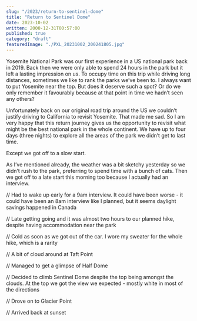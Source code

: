 ```yaml
---
slug: "/2023/return-to-sentinel-dome"
title: "Return to Sentinel Dome"
date: 2023-10-02
written: 2000-12-31T00:57:00
published: true
category: "draft"
featuredImage: "./PXL_20231002_200241805.jpg"
---
```


Yosemite National Park was our first experience in a US national park back in 2019. Back then we were only able to spend 24 hours in the park but it left a lasting impression on us. To occupy time on this trip while driving long distances, sometimes we like to rank the parks we’ve been to. I always want to put Yosemite near the top. But does it deserve such a spot? Or do we only remember it favourably because at that point in time we hadn’t seen any others?

Unfortunately back on our original road trip around the US we couldn’t justify driving to California to revisit Yosemite. That made me sad. So I am very happy that this return journey gives us the opportunity to revisit what might be the best national park in the whole continent. We have up to four days (three nights) to explore all the areas of the park we didn’t get to last time.

Except we got off to a slow start.

As I’ve mentioned already, the weather was a bit sketchy yesterday so we didn’t rush to the park, preferring to spend time with a bunch of cats. Then we got off to a late start this morning too because I actually had an interview.

// Had to wake up early for a 9am interview. It could have been worse - it could have been an 8am interview like I planned, but it seems daylight savings happened in Canada

// Late getting going and it was almost two hours to our planned hike, despite having accommodation near the park

// Cold as soon as we got out of the car. I wore my sweater for the whole hike, which is a rarity

// A bit of cloud around at Taft Point

// Managed to get a glimpse of Half Dome

// Decided to climb Sentinel Dome despite the top being amongst the clouds. At the top we got the view we expected - mostly white in most of the directions

// Drove on to Glacier Point

// Arrived back at sunset
